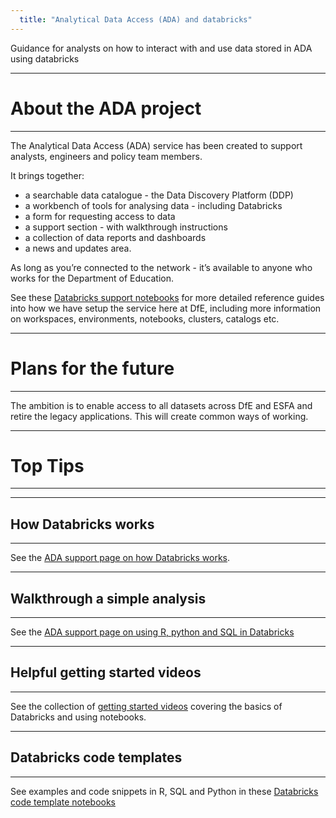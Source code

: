 ```yaml
---
  title: "Analytical Data Access (ADA) and databricks"
---
```

  
  <p class="text-muted">Guidance for analysts on how to interact with and use data stored in ADA using databricks</p>
    
---

# About the ADA project

---

The Analytical Data Access (ADA) service has been created to support analysts, engineers and policy team members.

It brings together:

*	a searchable data catalogue - the Data Discovery Platform (DDP)
*	a workbench of tools for analysing data - including Databricks
*	a form for requesting access to data
*	a support section - with walkthrough instructions
*	a collection of data reports and dashboards
*	a news and updates area.

As long as you're connected to the network - it's available to anyone who works for the Department of Education.

See these [Databricks support notebooks](https://adb-6882499576863257.17.azuredatabricks.net/browse/folders/3070168888967918?o=6882499576863257#) for more detailed reference guides into how we have setup the service here at DfE, including more information on workspaces, environments, notebooks, clusters, catalogs etc. 


---

# Plans for the future

---

The ambition is to enable access to all datasets across DfE and ESFA and retire the legacy applications. This will create common ways of working.

---

# Top Tips

---

---

## How Databricks works

---

See the [ADA support page on how Databricks works](https://analytical-data-access.azurewebsites.net/get-support/how-databricks-works).


---

## Walkthrough a simple analysis

---

See the [ADA support page on using R, python and SQL in Databricks](https://analytical-data-access.azurewebsites.net/get-support/using-r-python-and-sql-in-databricks)


---

## Helpful getting started videos

---

See the collection of [getting started videos](https://educationgovuk.sharepoint.com/:f:/r/sites/ADA-SuperUserForum/Shared%20Documents/General/Getting%20started%20videos?csf=1&web=1&e=RCFSib) covering the basics of Databricks and using notebooks. 

---

## Databricks code templates

---

See examples and code snippets in R, SQL and Python in these [Databricks code template notebooks](https://adb-6882499576863257.17.azuredatabricks.net/browse/folders/3070168888967919?o=6882499576863257#)
